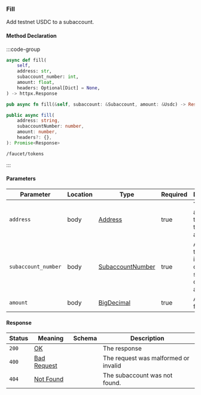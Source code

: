 ### Fill

Add testnet USDC to a subaccount.

#### Method Declaration

:::code-group

```python [Python]
async def fill(
    self,
    address: str,
    subaccount_number: int,
    amount: float,
    headers: Optional[Dict] = None,
) -> httpx.Response
```

```rust [Rust]
pub async fn fill(&self, subaccount: &Subaccount, amount: &Usdc) -> Result<(), Error>

```

```typescript [TypeScript]
public async fill(
    address: string,
    subaccountNumber: number,
    amount: number,
    headers?: {},
): Promise<Response>
```

```url [API]
/faucet/tokens
```
:::

#### Parameters

| Parameter             | Location  | Type                  | Required      | Description                                                           |
| --------------------- | --------- | --------------------- | ------------- | --------------------------------------------------------------------- |
| `address`             | body      | [Address]             | true          | The wallet address that owns the account.                             |
| `subaccount_number`   | body      | [SubaccountNumber]    | true          | A number that identifies a certain subaccount of the address          |
| `amount`              | body      | [BigDecimal]          | true          | Amount to fill                                                        |

#### Response

| Status | Meaning       | Schema                       | Description                                   |
| ------ | ------------- | ---------------------------- | --------------------------------------------- |
| `200`  | [OK]          |                              | The response                                  |
| `400`  | [Bad Request] |                              | The request was malformed or invalid          |
| `404`  | [Not Found]   |                              | The subaccount was not found.                 |

[Python]: https://github.com/dydxprotocol/v4-clients/blob/main/v4-client-py-v2/examples/faucet_endpoint.py
[TypeScript]: https://github.com/dydxprotocol/v4-clients/blob/main/v4-client-js/examples/faucet_endpoint.ts

[Address]: /types/address
[SubaccountNumber]: /types/subaccount_number
[BigDecimal]: /types/big_decimal
[OK]: /types/ok
[Bad Request]: /types/bad-request
[Not Found]: /types/not-found